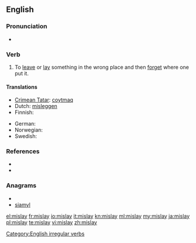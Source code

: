 ==English==

===Pronunciation===
* {{IPA|/ˈmɪsleɪ/}}
*: {{rhymes|eɪ}}

===Verb===
{{en-verb|mislays|mislaying|mislaid}}

# To [[leave]] or [[lay]] something in the wrong place and then [[forget]] where one put it.

====Translations====
{{trans-top|To leave something in the wrong place and then forget where one put it}}
* [[Crimean Tatar]]: [[coytmaq]]
* Dutch: [[misleggen]]
* Finnish: {{t-|fi|hukata}}
{{trans-mid}}
* German: {{t+|de|verlegen}}
* Norwegian: {{t+|no|forlegge}}
* Swedish: {{t+|sv|förlägga}}
{{trans-bottom}}

===References===
* {{R:Century 1911}}
* {{R:Webster 1913}}

===Anagrams===
* {{alphagram|ailmsy}}
* [[siamyl#English|siamyl]]

[[Category:English irregular verbs]]

[[el:mislay]]
[[fr:mislay]]
[[io:mislay]]
[[it:mislay]]
[[kn:mislay]]
[[ml:mislay]]
[[my:mislay]]
[[ja:mislay]]
[[pl:mislay]]
[[te:mislay]]
[[vi:mislay]]
[[zh:mislay]]